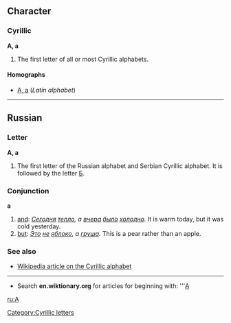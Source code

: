 ==Character==
===Cyrillic===
'''А, а'''

#The first letter of all or most Cyrillic alphabets.

====Homographs====
*[[a|A, a]] (''Latin alphabet'')

----

== Russian ==
<!-- pronunciation of letter / letter's name -->
=== Letter ===
'''А, а'''

#The first letter of the Russian alphabet and Serbian Cyrillic alphabet. It is followed by the letter [[Б]].

=== Conjunction ===
'''а'''

# [[and]]: ''[[Сегодня]] [[тепло]], а [[вчера]] [[было]] [[холодно]].'' It is warm today, but it was cold yesterday.
# [[but]]: ''[[Это]] [[не]] [[яблоко]], а [[груша]].'' This is a pear rather than an apple.

===See also===
*[[w:Cyrillic alphabet|Wikipedia article on the Cyrillic alphabet]]

----

*Search '''en.wiktionary.org''' for articles for beginning with: '''[http://wiktionary.org/w/wiki.phtml?title=Special:Allpages&from=А А]

[[ru:А]]
[[Category:Cyrillic letters]]